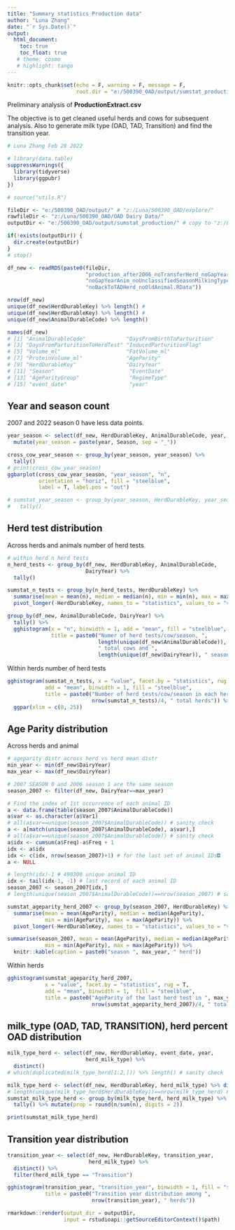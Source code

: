 ```yaml
---
title: "Summary statistics Production data"
author: "Luna Zhang"
date: "`r Sys.Date()`"
output:
  html_document:
    toc: true
    toc_float: true
   # theme: cosmo
   # highlight: tango
---
```


```r
knitr::opts_chunk$set(echo = F, warning = F, message = F,
                      root.dir = "e:/500390_OAD/output/sumstat_production/" )
```

Preliminary analysis of **ProductionExtract.csv**  

The objective is to get cleaned useful herds and cows for subsequent analysis.
Also to generate milk type (OAD, TAD, Transition) and find the transition year.

```r
# Luna Zhang Feb 28 2022

# library(data.table)
suppressWarnings({
  library(tidyverse)
  library(ggpubr)
})

# source("utils.R")

fileDir <- "e:/500390_OAD/output/" # "z:/Luna/500390_OAD/explore/"
rawfileDir <- "z:/Luna/500390_OAD/OAD Dairy Data/"
outputDir <- "e:/500390_OAD/output/sumstat_production/" # copy to "z:/Luna/500390_OAD/output/" later

if(!exists(outputDir)) {
  dir.create(outputDir)
}
# stop()

df_new <- readRDS(paste0(fileDir, 
                         "production_after2006_noTransferHerd_noGapYearHerd_",
                         "noGapYearAnim_noUnclassifiedSeasonMilkingType_",
                         "noBackToTADHerd_noOldAnimal.RData"))
```

```r
nrow(df_new)
unique(df_new$HerdDurableKey) %>% length() #
unique(df_new$HerdDurableKey) %>% length() #
unique(df_new$AnimalDurableCode) %>% length()

names(df_new)
# [1] "AnimalDurableCode"             "DaysFromBirthToParturition"   
# [3] "DaysFromParturitionToHerdTest" "InducedParturitionFlag"       
# [5] "Volume_ml"                     "FatVolume_ml"                 
# [7] "ProteinVolume_ml"              "AgeParity"                    
# [9] "HerdDurableKey"                "DairyYear"                    
# [11] "Season"                        "EventDate"                    
# [13] "AgeParityGroup"                "RegimeType"                   
# [15] "event_date"                    "year"      
```

## Year and season count

2007 and 2022 season 0 have less data points.

```r
year_season <- select(df_new, HerdDurableKey, AnimalDurableCode, year, Season) %>% 
  mutate(year_season = paste(year, Season, sep = "_")) 

cross_cow_year_season <- group_by(year_season, year_season) %>% 
  tally()
# print(cross_cow_year_season)
ggbarplot(cross_cow_year_season, "year_season", "n", 
          orientation = "horiz", fill = "steelblue",
          label = T, label.pos = "out")

# sumstat_year_season <- group_by(year_season, HerdDurableKey, year_season) %>% 
#   tally()
```

## Herd test distribution

Across herds and animals number of herd tests
```r
# within herd n herd tests
n_herd_tests <- group_by(df_new, HerdDurableKey, AnimalDurableCode,
                         DairyYear) %>% 
  tally()

sumstat_n_tests <- group_by(n_herd_tests, HerdDurableKey) %>% 
  summarise(mean = mean(n), median = median(n), min = min(n), max = max(n)) %>% 
  pivot_longer(-HerdDurableKey, names_to = "statistics", values_to = "value")

group_by(df_new, AnimalDurableCode, DairyYear) %>%
  tally() %>%
  gghistogram(x = "n", binwidth = 1, add = "mean", fill = "steelblue",
              title = paste0("Numer of herd tests/cow/season, ", 
                             length(unique(df_new$AnimalDurableCode)), 
                             " total cows and ", 
                             length(unique(df_new$DairyYear)), " seasons"))
```

Within herds number of herd tests

```r
gghistogram(sumstat_n_tests, x = "value", facet.by = "statistics", rug = T,
            add = "mean", binwidth = 1, fill = "steelblue",
            title = paste0("Number of herd tests/cow/season in each herd, ", 
                           nrow(sumstat_n_tests)/4, " total herds")) %>% 
  ggpar(xlim = c(0, 25))

```

## Age Parity distribution

Across herds and animal
```r
# ageparity distr across herd vs herd mean distr
min_year <- min(df_new$DairyYear)
max_year <- max(df_new$DairyYear)

# 2007 SEASON 0 and 2006 season 1 are the same season
season_2007 <- filter(df_new, DairyYear==max_year)

# Find the index of 1st occurrence of each animal ID
a <- data.frame(table(season_2007$AnimalDurableCode))
a$var <- as.character(a$Var1)
# all(a$var==unique(season_2007$AnimalDurableCode)) # sanity check
a <- a[match(unique(season_2007$AnimalDurableCode), a$var),]
# all(a$var==unique(season_2007$AnimalDurableCode)) # sanity check
a$idx <- cumsum(a$Freq)-a$Freq + 1
idx <- a$idx
idx <- c(idx, nrow(season_2007)+1) # for the last set of animal IDs◘
a <- NULL

# length(idx)-1 # 490300 unique animal ID
idx <- tail(idx-1, -1) # last record of each animal ID
season_2007 <- season_2007[idx,]
# length(unique(season_2007$AnimalDurableCode))==nrow(season_2007) # sanity check

sumstat_ageparity_herd_2007 <- group_by(season_2007, HerdDurableKey) %>% 
  summarise(mean = mean(AgeParity), median = median(AgeParity),
            min = min(AgeParity), max = max(AgeParity)) %>% 
  pivot_longer(-HerdDurableKey, names_to = "statistics", values_to = "value")

summarise(season_2007, mean = mean(AgeParity), median = median(AgeParity),
            min = min(AgeParity), max = max(AgeParity)) %>% 
  knitr::kable(caption = paste0("season ", max_year, " herd"))


```

Within herds

```r
gghistogram(sumstat_ageparity_herd_2007, 
            x = "value", facet.by = "statistics", rug = T,
            add = "mean", binwidth = 1,  fill = "steelblue",
            title = paste0("AgeParity of the last herd test in ", max_year, " , ", 
                           nrow(sumstat_ageparity_herd_2007)/4, " total herds"))

```

## milk_type (OAD, TAD, TRANSITION), herd percent OAD distribution

```r
milk_type_herd <- select(df_new, HerdDurableKey, event_date, year, 
                         herd_milk_type) %>% 
  distinct()
# which(duplicated(milk_type_herd[1:2,])) %>% length() # sanity check

milk_type_herd <- select(df_new, HerdDurableKey, herd_milk_type) %>% distinct()
# length(unique(milk_type_herd$HerdDurableKey))==nrow(milk_type_herd) # sanity check
sumstat_milk_type_herd <- group_by(milk_type_herd, herd_milk_type) %>% 
  tally() %>% mutate(prop = round(n/sum(n), digits = 2))

print(sumstat_milk_type_herd)

```

## Transition year distribution

```r
transition_year <- select(df_new, HerdDurableKey, transition_year, 
                          herd_milk_type) %>% 
  distinct() %>% 
  filter(herd_milk_type == "Transition")

gghistogram(transition_year, "transition_year", binwidth = 1, fill = "steelblue",
            title = paste0("Transition year distribution among ", 
                           nrow(transition_year), " herds"))
```
```r
rmarkdown::render(output_dir = outputDir, 
                  input = rstudioapi::getSourceEditorContext()$path)
```